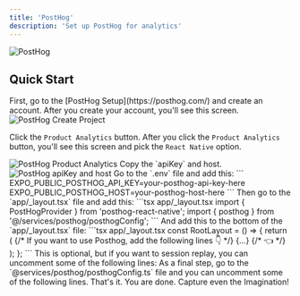```yaml
---
title: 'PostHog'
description: 'Set up PostHog for analytics'
---
```


<Frame>
<img src="/images/posthog.png" alt="PostHog" className="w-full h-full rounded-xl" />
</Frame>

## Quick Start
<Steps>
  <Step>
  First, go to the [PostHog Setup](https://posthog.com/) and create an account.
  </Step>

  <Step>
    After you create your account, you'll see this screen.
    <Frame>
    <img src="/images/posthog/posthog1.png" alt="PostHog Create Project" className="rounded-2xl" />
    </Frame>

  Click the `Product Analytics` button.
  </Step>
  <Step>
  After you click the `Product Analytics` button, you'll see this screen and pick the `React Native` option.
  <Frame>
  <img src="/images/posthog/posthog2.png" alt="PostHog Product Analytics" className="rounded-2xl" />
  </Frame>
  </Step>
  <Step>
  Copy the `apiKey` and host.
  <Frame>
    <img src="/images/posthog/posthog3.png" alt="PostHog apiKey and host" className="rounded-2xl" />
  </Frame>
  </Step>
  <Step>
  Go to the `.env` file and add this:
  ```
  EXPO_PUBLIC_POSTHOG_API_KEY=your-posthog-api-key-here
  EXPO_PUBLIC_POSTHOG_HOST=your-posthog-host-here
  ```
  </Step>
  <Step>
  Then go to the `app/_layout.tsx` file and add this:
  ```tsx app/_layout.tsx
  import { PostHogProvider } from 'posthog-react-native';
  import { posthog } from '@/services/posthog/posthogConfig';
  ```
  </Step>

  <Step>
  And add this to the bottom of the `app/_layout.tsx` file:
  ```tsx app/_layout.tsx
const RootLayout = () => {
  return (
    <Provider store={store}>
      {/* If you want to use Posthog, add the following lines 👇 */}
      <PostHogProvider client={posthog}>
      <AuthProvider>
       {...}
      </AuthProvider>
      </PostHogProvider> {/* 👈 */}
    </Provider>
    );
  };
  ```
  </Step>
  <Step>
  <Info>
  This is optional, but if you want to session replay, you can uncomment some of the following lines:
  </Info>
  As a final step, go to the `@services/posthog/posthogConfig.ts` file and you can uncomment some of the following lines.
  </Step>
  <Step>
    That's it. You are done. Capture even the Imagination!
  </Step>
</Steps>
